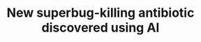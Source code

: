 ---
title: "New superbug-killing antibiotic discovered using AI"
layout: "Article"
tags:
  -AI 
  -IT
  -Article
  -antibiotic
  
  
excerpt:
publishedAt:
---